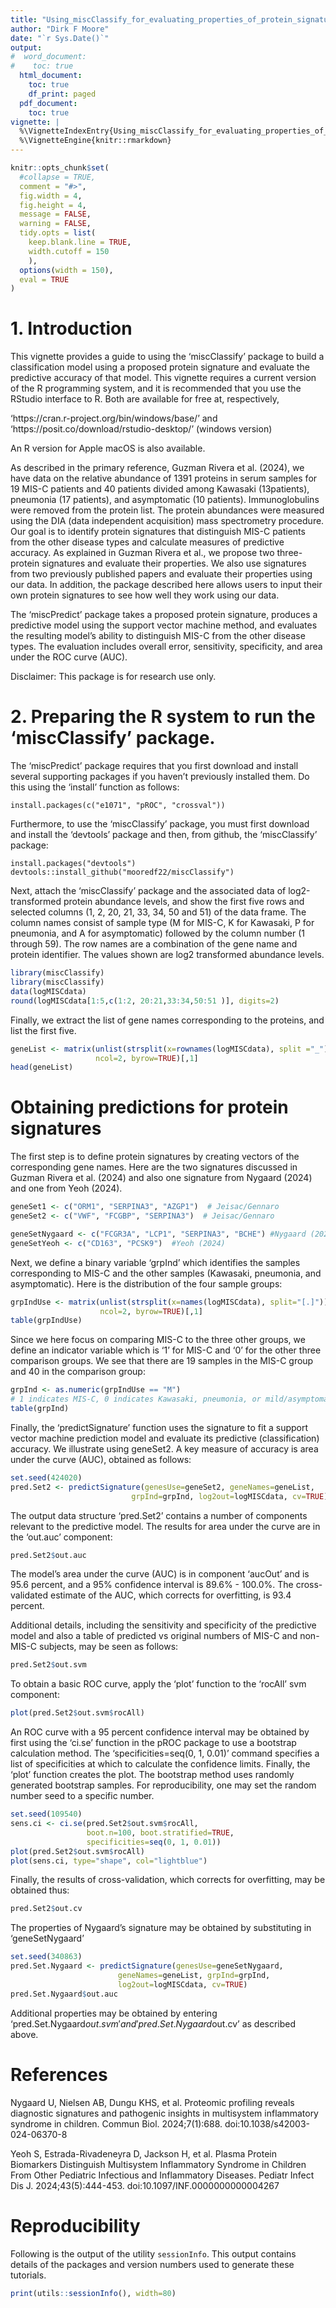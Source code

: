 ```yaml
---
title: "Using_miscClassify_for_evaluating_properties_of_protein_signatures"
author: "Dirk F Moore"
date: "`r Sys.Date()`"
output:
#  word_document:
#    toc: true
  html_document:
    toc: true
    df_print: paged
  pdf_document:
    toc: true
vignette: |
  %\VignetteIndexEntry{Using_miscClassify_for_evaluating_properties_of_protein_signatures}
  %\VignetteEngine{knitr::rmarkdown}
---
```


```r
knitr::opts_chunk$set(
  #collapse = TRUE,
  comment = "#>",
  fig.width = 4,
  fig.height = 4,
  message = FALSE,
  warning = FALSE,
  tidy.opts = list(
    keep.blank.line = TRUE,
    width.cutoff = 150
    ),
  options(width = 150),
  eval = TRUE
)
```

\newpage

# 1. Introduction

This vignette provides a guide to using the 'miscClassify' package to 
build a classification model using a proposed protein signature and evaluate the
predictive accuracy of that model. This vignette requires
a current version of the R programming system, and it is recommended
that you use the RStudio interface to R. Both are available for free at,
respectively,

'https://cran.r-project.org/bin/windows/base/' and
'https://posit.co/download/rstudio-desktop/' (windows version)

An R version for Apple macOS is also available.

As described in the primary reference, Guzman Rivera et al. (2024), 
we have data on the 
relative abundance of 1391 proteins in serum samples for 19 MIS-C 
patients and 40 patients divided among Kawasaki (13patients), 
pneumonia (17 patients), and 
asymptomatic (10 patients). Immunoglobulins were removed from the protein list. 
The protein abundances were measured using the DIA 
(data independent acquisition) mass spectrometry procedure. Our goal is to 
identify protein signatures that distinguish MIS-C patients from the other
disease types and calculate measures of predictive accuracy. 
As explained in Guzman Rivera et al., we propose two three-protein 
signatures and evaluate their properties. We also use signatures
from two previously published papers and evaluate their properties using
our data. In addition, the package described here allows users to
input their own protein signatures to see how well they work using our data.

The 'miscPredict' package takes a proposed protein signature, produces a
predictive model using the support vector machine method, and evaluates 
the resulting model's ability to distinguish MIS-C from the other 
disease types. The evaluation
includes overall error, sensitivity, specificity, and area under the ROC curve
(AUC).

Disclaimer: This package is for research use only.

# 2. Preparing the R system to run the 'miscClassify' package.
The 'miscPredict' package requires that you first download and
install several supporting
packages if you haven't previously installed them. Do this using the
'install' function as follows:

```
install.packages(c("e1071", "pROC", "crossval"))
```

Furthermore, to use the 'miscClassify' package, you must first download 
and install the
'devtools' package and then, from github, the 'miscClassify' package:

```
install.packages("devtools")
devtools::install_github("mooredf22/miscClassify")
```

Next, attach the 'miscClassify' package and the associated data of 
log2-transformed protein abundance levels, and show the first five
rows and selected columns (1, 2, 20, 21, 33, 34, 50 and 51) of the data frame. 
The column names consist of sample type
(M for MIS-C, K for Kawasaki, P for pneumonia, and A for asymptomatic)
followed by the column number (1 through 59). 
The row names are a combination of the gene name and protein identifier.
The values shown
are log2 transformed abundance levels.

```r
library(miscClassify)
library(miscClassify)
data(logMISCdata)
round(logMISCdata[1:5,c(1:2, 20:21,33:34,50:51 )], digits=2)
```

Finally, we extract the list
of gene names corresponding to the proteins, and list the first five.

```r
geneList <- matrix(unlist(strsplit(x=rownames(logMISCdata), split ="_")),
                   ncol=2, byrow=TRUE)[,1]
head(geneList)
```

# Obtaining predictions for protein signatures

The first step is to define protein signatures by creating vectors of
the corresponding gene names. Here are the two signatures discussed
in Guzman Rivera et al. (2024) and also one signature from Nygaard (2024)
and one from Yeoh (2024).

```r
geneSet1 <- c("ORM1", "SERPINA3", "AZGP1")  # Jeisac/Gennaro
geneSet2 <- c("VWF", "FCGBP", "SERPINA3")  # Jeisac/Gennaro

geneSetNygaard <- c("FCGR3A", "LCP1", "SERPINA3", "BCHE") #Nygaard (2024)
geneSetYeoh <- c("CD163", "PCSK9")  #Yeoh (2024)

```

Next, we define a binary variable 'grpInd' which identifies the samples
corresponding to MIS-C and the other samples (Kawasaki, pneumonia, and
asymptomatic). Here is the distribution of the four sample groups:

```r
grpIndUse <- matrix(unlist(strsplit(x=names(logMISCdata), split="[.]")),
                    ncol=2, byrow=TRUE)[,1]
table(grpIndUse)
```

Since we here focus on comparing MIS-C to the three other groups,
we define an indicator variable which is '1' for MIS-C and '0' for
the other three comparison groups. We see that there are 19 samples 
in the MIS-C group
and 40 in the comparison group:

```r
grpInd <- as.numeric(grpIndUse == "M")
# 1 indicates MIS-C, 0 indicates Kawasaki, pneumonia, or mild/asymptomatic
table(grpInd)
```

Finally, the 'predictSignature' function uses the signature to
fit a support vector machine 
prediction model and evaluate its predictive (classification) accuracy.
We illustrate using geneSet2. A key measure of accuracy is
area under the curve (AUC), obtained as follows:

```r
set.seed(424020)
pred.Set2 <- predictSignature(genesUse=geneSet2, geneNames=geneList,
                           grpInd=grpInd, log2out=logMISCdata, cv=TRUE)
```

The output data structure 'pred.Set2' contains a number of components relevant
to the predictive model. The results for area under the curve are 
in the 'out.auc' component:
```r
pred.Set2$out.auc
```

The model's area under the curve (AUC) is in component 'aucOut' and is 
95.6 percent, and a 95% confidence interval is 89.6% - 100.0%.
The cross-validated estimate of the AUC, which corrects for overfitting, 
is 93.4 percent.

Additional details, including the sensitivity and specificity
of the predictive model and also a table of predicted vs original
numbers of MIS-C and non-MIS-C subjects, may be seen as follows:

```r
pred.Set2$out.svm
```
To obtain a basic ROC curve, apply the 'plot' function 
to the 'rocAll' svm component:

```r
plot(pred.Set2$out.svm$rocAll)
```

An ROC curve with a 95 percent confidence interval may be obtained 
by first using the 'ci.se' function in the pROC package to use a bootstrap
calculation method. The 'specificities=seq(0, 1, 0.01)' command specifies a 
list of specificities at which to calculate the confidence limits. Finally,
the 'plot' function creates the plot. The bootstrap method uses randomly
generated bootstrap samples. For reproducibility, one may set the 
random number seed to a specific number.


```r
set.seed(109540)
sens.ci <- ci.se(pred.Set2$out.svm$rocAll,  
                 boot.n=100, boot.stratified=TRUE,
                 specificities=seq(0, 1, 0.01))
plot(pred.Set2$out.svm$rocAll)
plot(sens.ci, type="shape", col="lightblue")

```


Finally, the results of cross-validation, which corrects for overfitting,
may be obtained thus:

```r
pred.Set2$out.cv
```


The properties of Nygaard's signature may be obtained by substituting 
in 'geneSetNygaard'

```r
set.seed(340863)
pred.Set.Nygaard <- predictSignature(genesUse=geneSetNygaard, 
                        geneNames=geneList, grpInd=grpInd, 
                        log2out=logMISCdata, cv=TRUE)
pred.Set.Nygaard$out.auc
```

Additional properties may be obtained by entering 'pred.Set.Nygaard$out.svm' 
and 'pred.Set.Nygaard$out.cv' as described above. 



# References

Nygaard U, Nielsen AB, Dungu KHS, et al. Proteomic profiling reveals 
diagnostic signatures and pathogenic insights in multisystem 
inflammatory syndrome in children. Commun Biol. 2024;7(1):688. 
doi:10.1038/s42003-024-06370-8

Yeoh S, Estrada-Rivadeneyra D, Jackson H, et al. Plasma Protein 
Biomarkers Distinguish Multisystem Inflammatory Syndrome in Children 
From Other Pediatric Infectious and Inflammatory Diseases. 
Pediatr Infect Dis J. 2024;43(5):444-453. doi:10.1097/INF.0000000000004267

# Reproducibility

Following is the output of the utility `sessionInfo`. 
This output contains details of the packages and version numbers 
used to generate these tutorials.


```r
print(utils::sessionInfo(), width=80)
```
